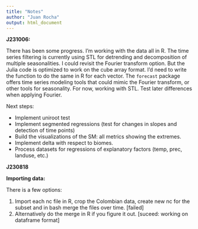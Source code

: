 ```yaml
---
title: "Notes"
author: "Juan Rocha"
output: html_document
---
```



**J231006:** 

There has been some progress. I'm working with the data all in R. The time series filtering is 
currently using STL for detrending and decomposition of multiple seasonalities. I could revisit
the Fourier transform option. But the Julia code is optimized to work on the cube array format.
I'd need to write the function to do the same in R for each vector. The `forecast` package
offers time series modeling tools that could mimic the Fourier transform, or other tools for 
seasonality. For now, working with STL. Test later differences when applying Fourier.

Next steps:

- Implement uniroot test
- Implement segmented regressions (test for changes in slopes and detection of time points)
- Build the visualizations of the SM: all metrics showing the extremes. 
- Implement delta with respect to biomes.
- Process datasets for regressions of explanatory factors (temp, prec, landuse, etc.)


**J230818**

**Importing data:**

There is a few options:

1. Import each nc file in R, crop the Colombian data, create new nc for the subset and in bash merge the files over time. [failed]
2. Alternatively do the merge in R if you figure it out. [suceed: working on dataframe format]